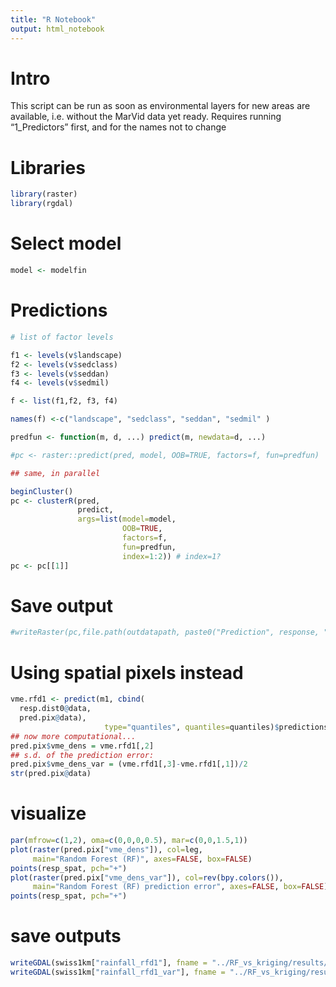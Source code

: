 ```yaml
---
title: "R Notebook"
output: html_notebook
---
```


# Intro

This script can be run as soon as environmental layers for new areas are available, i.e. without the MarVid data yet ready. Requires running "1_Predictors" first, and for the names not to change


# Libraries
```r
library(raster)
library(rgdal)
```

# Select model
```r
model <- modelfin
```

# Predictions
```r
# list of factor levels

f1 <- levels(v$landscape)
f2 <- levels(v$sedclass)
f3 <- levels(v$seddan)
f4 <- levels(v$sedmil)

f <- list(f1,f2, f3, f4)

names(f) <-c("landscape", "sedclass", "seddan", "sedmil" )

predfun <- function(m, d, ...) predict(m, newdata=d, ...)

#pc <- raster::predict(pred, model, OOB=TRUE, factors=f, fun=predfun)

## same, in parallel

beginCluster()
pc <- clusterR(pred,
               predict,
               args=list(model=model,
                         OOB=TRUE,
                         factors=f,
                         fun=predfun,
                         index=1:2)) # index=1?
pc <- pc[[1]]
```

# Save output
```r
#writeRaster(pc,file.path(outdatapath, paste0("Prediction", response, ".tif", collapse = NULL)), options="INTERLEAVE=BAND", overwrite=TRUE)
```

# Using spatial pixels instead
```r
vme.rfd1 <- predict(m1, cbind(
  resp.dist0@data, 
  pred.pix@data), 
                     type="quantiles", quantiles=quantiles)$predictions
## now more computational...
pred.pix$vme_dens = vme.rfd1[,2]
## s.d. of the prediction error:
pred.pix$vme_dens_var = (vme.rfd1[,3]-vme.rfd1[,1])/2
str(pred.pix@data)
```

# visualize
```r
par(mfrow=c(1,2), oma=c(0,0,0,0.5), mar=c(0,0,1.5,1))
plot(raster(pred.pix["vme_dens"]), col=leg, 
     main="Random Forest (RF)", axes=FALSE, box=FALSE)
points(resp_spat, pch="+")
plot(raster(pred.pix["vme_dens_var"]), col=rev(bpy.colors()), 
     main="Random Forest (RF) prediction error", axes=FALSE, box=FALSE)
points(resp_spat, pch="+")
```

# save outputs
```r
writeGDAL(swiss1km["rainfall_rfd1"], fname = "../RF_vs_kriging/results/rainfall/pred_rainfall_RFsp.tif", options = c("COMPRESS=DEFLATE"))
writeGDAL(swiss1km["rainfall_rfd1_var"], fname = "../RF_vs_kriging/results/rainfall/pred.var_rainfall_RFsp.tif", options = c("COMPRESS=DEFLATE"))

```


